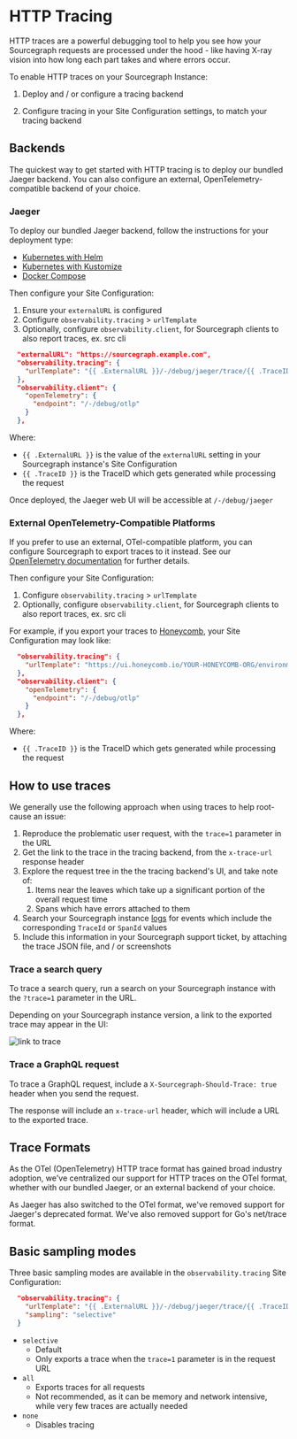 # HTTP Tracing

HTTP traces are a powerful debugging tool to help you see how your Sourcegraph requests are processed under the hood - like having X-ray vision into how long each part takes and where errors occur.

To enable HTTP traces on your Sourcegraph Instance:

1. Deploy and / or configure a tracing backend

2. Configure tracing in your Site Configuration settings, to match your tracing backend

## Backends

The quickest way to get started with HTTP tracing is to deploy our bundled Jaeger backend. You can also configure an external, OpenTelemetry-compatible backend of your choice.

### Jaeger

To deploy our bundled Jaeger backend, follow the instructions for your deployment type:

- [Kubernetes with Helm](/admin/deploy/kubernetes#enable-the-bundled-jaeger-deployment)
- [Kubernetes with Kustomize](/admin/deploy/kubernetes/configure#deploy-the-bundled-opentelemetry-collector-and-jaeger)
- [Docker Compose](/admin/deploy/docker-compose/configuration#deploy-the-bundled-jaeger)

Then configure your Site Configuration:

1. Ensure your `externalURL` is configured
2. Configure `observability.tracing` > `urlTemplate`
3. Optionally, configure `observability.client`, for Sourcegraph clients to also report traces, ex. src cli

```json
  "externalURL": "https://sourcegraph.example.com",
  "observability.tracing": {
    "urlTemplate": "{{ .ExternalURL }}/-/debug/jaeger/trace/{{ .TraceID }}"
  },
  "observability.client": {
    "openTelemetry": {
      "endpoint": "/-/debug/otlp"
    }
  },
```

Where:

- `{{ .ExternalURL }}` is the value of the `externalURL` setting in your Sourcegraph instance's Site Configuration
- `{{ .TraceID }}` is the TraceID which gets generated while processing the request

Once deployed, the Jaeger web UI will be accessible at `/-/debug/jaeger`

### External OpenTelemetry-Compatible Platforms

If you prefer to use an external, OTel-compatible platform, you can configure Sourcegraph to export traces to it instead. See our [OpenTelemetry documentation](/admin/observability/opentelemetry) for further details.

Then configure your Site Configuration:

1. Configure `observability.tracing` > `urlTemplate`
2. Optionally, configure `observability.client`, for Sourcegraph clients to also report traces, ex. src cli

For example, if you export your traces to [Honeycomb](/admin/observability/opentelemetry#otlp-compatible-backends), your Site Configuration may look like:

```json
  "observability.tracing": {
    "urlTemplate": "https://ui.honeycomb.io/YOUR-HONEYCOMB-ORG/environments/YOUR-HONEYCOMB-DATASET/trace?trace_id={{ .TraceID }}"
  },
  "observability.client": {
    "openTelemetry": {
      "endpoint": "/-/debug/otlp"
    }
  },
```

Where:

- `{{ .TraceID }}` is the TraceID which gets generated while processing the request

## How to use traces

We generally use the following approach when using traces to help root-cause an issue:

1. Reproduce the problematic user request, with the `trace=1` parameter in the URL
2. Get the link to the trace in the tracing backend, from the `x-trace-url` response header
3. Explore the request tree in the the tracing backend's UI, and take note of:
   1. Items near the leaves which take up a significant portion of the overall request time
   2. Spans which have errors attached to them
4. Search your Sourcegraph instance [logs](/admin/observability/logs) for events which include the corresponding `TraceId` or `SpanId` values
5. Include this information in your Sourcegraph support ticket, by attaching the trace JSON file, and / or screenshots

### Trace a search query

To trace a search query, run a search on your Sourcegraph instance with the `?trace=1` parameter in the URL.

Depending on your Sourcegraph instance version, a link to the exported trace may appear in the UI:

![link to trace](https://user-images.githubusercontent.com/23356519/184953302-099bcb62-ccdb-4eed-be5d-801b7fe16d97.png)

### Trace a GraphQL request

To trace a GraphQL request, include a `X-Sourcegraph-Should-Trace: true` header when you send the request.

The response will include an `x-trace-url` header, which will include a URL to the exported trace.

## Trace Formats

As the OTel (OpenTelemetry) HTTP trace format has gained broad industry adoption, we've centralized our support for HTTP traces on the OTel format, whether with our bundled Jaeger, or an external backend of your choice.

As Jaeger has also switched to the OTel format, we've removed support for Jaeger's deprecated format.
We've also removed support for Go's net/trace format.

## Basic sampling modes

Three basic sampling modes are available in the `observability.tracing` Site Configuration:

```json
  "observability.tracing": {
    "urlTemplate": "{{ .ExternalURL }}/-/debug/jaeger/trace/{{ .TraceID }}",
    "sampling": "selective"
  }
```

- `selective`
  - Default
  - Only exports a trace when the `trace=1` parameter is in the request URL
- `all`
  - Exports traces for all requests
  - Not recommended, as it can be memory and network intensive, while very few traces are actually needed
- `none`
  - Disables tracing
